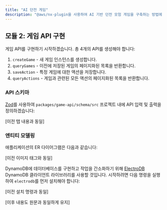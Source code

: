```yaml
---
title: "AI 던전 게임"
description: "@aws/nx-plugin을 사용하여 AI 기반 던전 모험 게임을 구축하는 방법에 대한 연습"
---
```



## 모듈 2: 게임 API 구현

게임 API를 구현하기 시작하겠습니다. 총 4개의 API를 생성해야 합니다:

1. `createGame` - 새 게임 인스턴스를 생성합니다.
2. `queryGames` - 이전에 저장된 게임의 페이지화된 목록을 반환합니다.
3. `saveAction` - 특정 게임에 대한 액션을 저장합니다.
4. `queryActions` - 게임과 관련된 모든 액션의 페이지화된 목록을 반환합니다.

### API 스키마

[Zod](https://zod.dev/)를 사용하여 `packages/game-api/schema/src` 프로젝트 내에 API 입력 및 출력을 정의하겠습니다:

[이전 탭 내용과 동일]

### 엔티티 모델링

애플리케이션의 ER 다이어그램은 다음과 같습니다:

[이전 이미지 태그와 동일]

DynamoDB에 데이터베이스를 구현하고 작업을 간소화하기 위해 [ElectroDB](https://electrodb.dev/en/core-concepts/introduction/) DynamoDB 클라이언트 라이브러리를 사용할 것입니다. 시작하려면 다음 명령을 실행하여 `electrodb`를 먼저 설치해야 합니다:

[이전 설치 명령과 동일]

[이후 내용도 원문과 동일하게 유지]